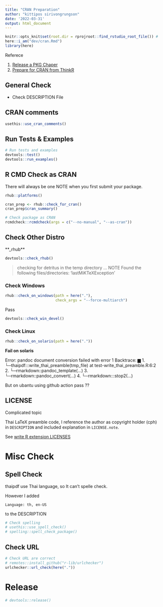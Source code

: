 ```yaml
---
title: "CRAN Preparation"
author: "kittipos sirivongrungson"
date: '2022-03-31'
output: html_document
---
```


```r
knitr::opts_knit$set(root.dir = rprojroot::find_rstudio_root_file()) # Set WD to Root
here::i_am("dev/cran.Rmd")
library(here)

```

Referece

1. [Release a PKG Chaper](https://r-pkgs.org/release.html)
2. [Prepare for CRAN from ThinkR](https://github.com/ThinkR-open/prepare-for-cran)

## General Check

- Check DESCRIPTION File


## CRAN comments 

```r
usethis::use_cran_comments()
```

## Run Tests & Examples

```r
# Run tests and examples
devtools::test()
devtools::run_examples()
```


## R CMD Check as CRAN


There will always be one NOTE when you first submit your package.

```r
rhub::platforms()
```

```r
cran_prep <- rhub::check_for_cran()
cran_prep$cran_summary()
```


```r
# Check package as CRAN
rcmdcheck::rcmdcheck(args = c("--no-manual", "--as-cran"))
```


## Check Other Distro

**_rhub**

```r
devtools::check_rhub()
```

> checking for detritus in the temp directory ... NOTE
  Found the following files/directories:
    'lastMiKTeXException'
    
### Check Windows    

```r
rhub::check_on_windows(path = here("."),
                       check_args = "--force-multiarch")
```
Pass

```r
devtools::check_win_devel()
```

### Check Linux

```r
rhub::check_on_solaris(path = here("."))
```

**Fail on solaris**

Error: pandoc document conversion failed with error 1
     Backtrace:
         ▆
      1. └─thaipdf:::write_thai_preamble(tmp_file) at test-write_thai_preamble.R:6:2
      2.   └─rmarkdown::pandoc_template(...)
      3.     └─rmarkdown::pandoc_convert(...)
      4.       └─rmarkdown:::stop2(...)

But on ubantu using github action pass ??



## LICENSE

Complicated topic 

Thai LaTeX preamble code, I reference the author as copyright holder (cph) in `DESCRIPTION` and included explanation in `LICENSE.note`.

See [write R extension LICENSES](https://cran.r-project.org/doc/manuals/r-release/R-exts.html#The-DESCRIPTION-file)




# Misc Check

## Spell Check

thaipdf use Thai language, so It can't spelle check.

However I added 

```
Language: th, en-US
```
to the DESCRIPTION

```r
# Check spelling
# usethis::use_spell_check()
# spelling::spell_check_package()
```

## Check URL

```r
# Check URL are correct
# remotes::install_github("r-lib/urlchecker")
urlchecker::url_check(here("."))
```

# Release

```r
# devtools::release()
```


